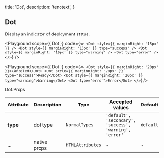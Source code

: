 
  title: 'Dot',
  description: 'tenotext',
}

## Dot

Display an indicator of deployment status.

<Playground
  scope={{ Dot }}
  code={`
<>
  <Dot style={{ marginRight: '15px' }} />
  <Dot style={{ marginRight: '15px' }} type="success" />
  <Dot style={{ marginRight: '15px' }} type="warning" />
  <Dot type="error" />
</>
`} />

<Playground
  scope={{ Dot }}
  code={`
<>
  <Dot style={{ marginRight: '20px' }}>Canceled</Dot>
  <Dot style={{ marginRight: '20px' }} type="success">Ready</Dot>
  <Dot style={{ marginRight: '20px' }} type="warning">Warning</Dot>
  <Dot type="error">Error</Dot>
</>
`} />

<Attributes edit="/pages/docs/components/dot.mdx">
<Attributes.Title>Dot.Props</Attributes.Title>

| Attribute | Description | Type | Accepted values | Default
| ---------- | ---------- | ---- |  -------------- | ------ |
| **type** | dot type | `NormalTypes` | `'default', 'secondary', 'success', 'warning', 'error'` | `default` |
| ... | native props | `HTMLAttributes` | - | - |

</Attributes>

